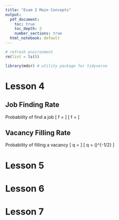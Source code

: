 ```yaml
---
title: "Exam 2 Main Concepts"
output:
  pdf_document: 
    toc: true
    toc_depth: 2
    number_sections: true
  html_notebook: default
---
```


```r
# refresh environment
rm(list = ls())

library(mdsr) # utility package for tidyverse
```


# Lesson 4

## Job Finding Rate

Probability of find a job
\[
f = \frac{H(U, V)}{U}
\]
\[
f = \gamma \sqrt{\theta}
\]

## Vacancy Filling Rate

Probability of filling a vacancy
\[
q = \frac{H(U, V)}{V}
\]
\[
q = \gamma (\theta)^{-1/2}
\]

# Lesson 5

# Lesson 6

# Lesson 7













